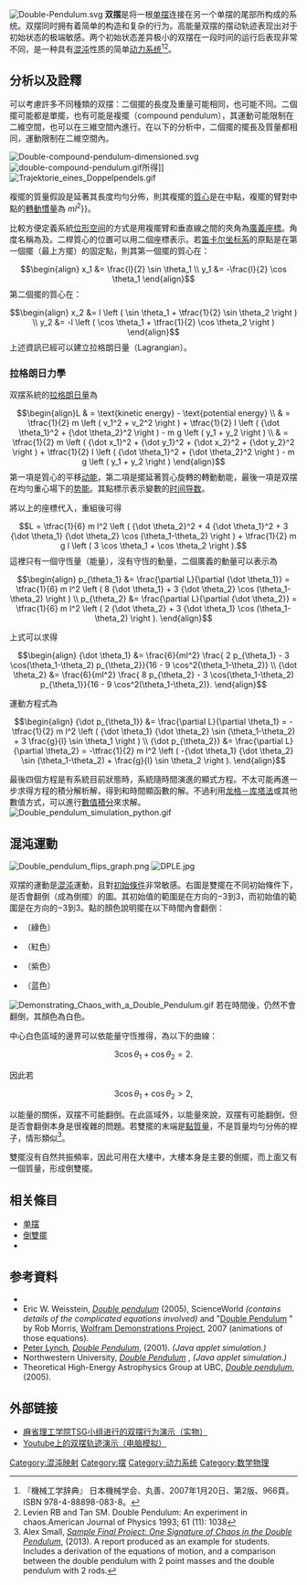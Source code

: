 [[Image:Double-Pendulum.svg|upright]]
'''双摆'''是将一根[[单摆|单摆]]连接在另一个单摆的尾部所构成的系统。双摆同时拥有着简单的构造和复杂的行为。高能量双摆的摆动轨迹表现出对于初始状态的极端敏感。两个初始状态差异极小的双摆在一段时间的运行后表现非常不同，是一种具有[[混沌理论|混沌]]性质的简单[[动力系统|动力系统]]<ref>『機械工学辞典』 日本機械学会、丸善、2007年1月20日、第2版、966頁。ISBN 978-4-88898-083-8。</ref><ref>Levien RB and Tan SM. Double Pendulum: An experiment in chaos.American Journal of Physics 1993; 61 (11): 1038</ref>。

==分析以及詮釋==
可以考慮許多不同種類的双摆：二個擺的長度及重量可能相同，也可能不同。二個擺可能都是單擺，也有可能是複擺（compound pendulum），其運動可能限制在二維空間，也可以在三維空間內進行。在以下的分析中，二個擺的擺長{{mvar|l}}及質量都相同{{mvar|m}}，運動限制在二維空間內。

[[Image:Double-compound-pendulum-dimensioned.svg|right]]
[[Image:double-compound-pendulum.gif|right]]所得]]
[[File:Trajektorie_eines_Doppelpendels.gif|thumb]]

複擺的質量假設是延著其長度均勻分佈，則其複擺的[[質心|質心]]是在中點，複擺的臂對中點的[[轉動慣量|轉動慣量]]為{{math|''I'' {{=}} {{sfrac|1|12}}''ml''<sup>2</sup>}}。

比較方便定義系統[[位形空间|位形空间]]的方式是用複擺臂和垂直線之間的夾角為[[廣義座標|廣義座標]]。角度名稱為{{math|''θ''<sub>1</sub>}}及{{math|''θ''<sub>2</sub>}}。二桿質心的位置可以用二個座標表示。若[[笛卡尔坐标系|笛卡尔坐标系]]的原點是在第一個擺（最上方擺）的固定點，則其第一個擺的質心在：
:<math>\begin{align}
x_1 &= \frac{l}{2} \sin \theta_1 \\
y_1 &= -\frac{l}{2} \cos \theta_1
\end{align}</math>
第二個擺的質心在：
:<math>\begin{align}
x_2 &= l \left ( \sin \theta_1 + \tfrac{1}{2} \sin \theta_2 \right ) \\
y_2 &= -l \left ( \cos \theta_1 + \tfrac{1}{2} \cos \theta_2 \right )
\end{align}</math>
上述資訊已經可以建立拉格朗日量（Lagrangian）。
===拉格朗日力學===
双摆系統的[[拉格朗日量|拉格朗日量]]為
:<math>
\begin{align}L & = \text{kinetic energy} - \text{potential energy} \\
 & = \tfrac{1}{2} m \left ( v_1^2 + v_2^2 \right ) + \tfrac{1}{2} I \left ( {\dot \theta_1}^2 + {\dot \theta_2}^2 \right ) - m g \left ( y_1 + y_2 \right ) \\
 & = \tfrac{1}{2} m \left ( {\dot x_1}^2 + {\dot y_1}^2 + {\dot x_2}^2 + {\dot y_2}^2 \right ) + \tfrac{1}{2} I \left ( {\dot \theta_1}^2 + {\dot \theta_2}^2 \right ) - m g \left ( y_1 + y_2 \right ) \end{align}
</math>
第一項是質心的平移[[动能|动能]]，第二項是擺延著質心旋轉的轉動動能，最後一項是双摆在均勻重心場下的[[势能|势能]]。其點標示表示變數的[[时间导数|时间导数]]。

將以上的座標代入，重組後可得
:<math>
L = \tfrac{1}{6} m l^2 \left ( {\dot \theta_2}^2 + 4 {\dot \theta_1}^2 + 3 {\dot \theta_1} {\dot \theta_2} \cos (\theta_1-\theta_2) \right ) + \tfrac{1}{2} m g l \left ( 3 \cos \theta_1 + \cos \theta_2 \right ).
</math>
這裡只有一個守恆量（能量），沒有守恆的動量，二個廣義的動量可以表示為

:<math>\begin{align}
p_{\theta_1} &= \frac{\partial L}{\partial {\dot \theta_1}} = \tfrac{1}{6} m l^2 \left ( 8 {\dot \theta_1} + 3 {\dot \theta_2} \cos (\theta_1-\theta_2) \right ) \\
p_{\theta_2} &= \frac{\partial L}{\partial {\dot \theta_2}} = \tfrac{1}{6} m l^2 \left ( 2 {\dot \theta_2} + 3 {\dot \theta_1} \cos (\theta_1-\theta_2) \right ).
\end{align}</math>

上式可以求得

:<math>\begin{align}
{\dot \theta_1} &= \frac{6}{ml^2} \frac{ 2 p_{\theta_1} - 3 \cos(\theta_1-\theta_2) p_{\theta_2}}{16 - 9 \cos^2(\theta_1-\theta_2)} \\
{\dot \theta_2} &= \frac{6}{ml^2} \frac{ 8 p_{\theta_2} - 3 \cos(\theta_1-\theta_2) p_{\theta_1}}{16 - 9 \cos^2(\theta_1-\theta_2)}.
\end{align}</math>

運動方程式為

:<math>\begin{align}
{\dot p_{\theta_1}} &= \frac{\partial L}{\partial \theta_1} = -\tfrac{1}{2} m l^2 \left ( {\dot \theta_1} {\dot \theta_2} \sin (\theta_1-\theta_2) + 3 \frac{g}{l} \sin \theta_1 \right ) \\
{\dot p_{\theta_2}} &= \frac{\partial L}{\partial \theta_2} = -\tfrac{1}{2} m l^2 \left ( -{\dot \theta_1} {\dot \theta_2} \sin (\theta_1-\theta_2) + \frac{g}{l} \sin \theta_2 \right ).
\end{align}</math>

最後四個方程是有系統目前狀態時，系統隨時間演進的顯式方程。不太可能再進一步求得方程的積分解析解，得到{{math|''θ''<sub>1</sub>}}和{{math|''θ''<sub>2</sub>}}時間顯函數的解。不過利用[[龙格－库塔法|龙格－库塔法]]或其他數值方式，可以進行[[數值積分|數值積分]]來求解。
[[File:Double_pendulum_simulation_python.gif|right]]
==混沌運動==
[[Image:Double_pendulum_flips_graph.png|thumb]]
[[File:DPLE.jpg|right]]

双摆的運動是[[混沌|混沌]]運動，且對[[初始條件|初始條件]]非常敏感。右圖是雙擺在不同初始條件下，是否會翻倒（成為倒擺）的圖。其{{math|''θ''<sub>1</sub>}}初始值的範圍是在{{mvar|x}}方向的−3到3，而{{math|''θ''<sub>2</sub>}}初始值的範圍是在{{mvar|y}}方向的−3到3。點的顏色說明擺在以下時間內會翻倒：
* {{math|10{{sqrt|{{frac|''l''|''g''}}}}}}（綠色）
* {{math|100{{sqrt|{{frac|''l''|''g''}}}}}}（紅色）
* {{math|1000{{sqrt|{{frac|''l''|''g''}}}}}}（紫色）
* {{math|10000{{sqrt|{{frac|''l''|''g''}}}}}}（蓝色）

[[File:Demonstrating_Chaos_with_a_Double_Pendulum.gif|thumb]]
若在{{math|10000{{sqrt|{{frac|''l''|''g''}}}}}}時間後，仍然不會翻倒，其顏色為白色。

中心白色區域的邊界可以依能量守恆推得，為以下的曲線：
:<math>3 \cos \theta_1 + \cos \theta_2 = 2. </math>

因此若

:<math>3 \cos \theta_1 + \cos \theta_2 > 2, </math>

以能量的關係，双摆不可能翻倒。在此區域外，以能量來說，双摆有可能翻倒，但是否會翻倒本身是很複雜的問題。若雙擺的末端是[[點粒子|點質量]]，不是質量均勻分佈的桿子，情形類似<ref>Alex Small, ''[https://12d82b32-a-62cb3a1a-s-sites.googlegroups.com/site/physicistatlarge/Computational%20Physics%20Sample%20Project-Alex%20Small-v1.pdf Sample Final Project: One Signature of Chaos in the Double Pendulum]{{Dead link}}'', (2013). A report produced as an example for students. Includes a derivation of the equations of motion, and a comparison between the double pendulum with 2 point masses and the double pendulum with 2 rods.</ref>。

雙擺沒有自然共振頻率，因此可用在大樓{{le|調諧質量阻尼器|Tuned mass damper|抗震設計的雙擺系統}}中，大樓本身是主要的倒擺，而上面又有一個質量，形成倒雙擺。

==相关條目==
*[[单摆|单摆]]
*[[倒雙擺|倒雙擺]]
*{{le|布萊克本擺|Blackburn pendulum}}

==参考資料==
{{reflist}}
*{{cite book
 | last = Meirovitch
 | first = Leonard
 | year = 1986
 | title = Elements of Vibration Analysis
 | edition = 2nd
 | publisher = McGraw-Hill Science/Engineering/Math
 | isbn = 0-07-041342-8
}}
* Eric W. Weisstein, ''[http://scienceworld.wolfram.com/physics/DoublePendulum.html Double pendulum] {{Wayback|url=http://scienceworld.wolfram.com/physics/DoublePendulum.html |date=20210204034617 }}'' (2005), ScienceWorld ''(contains details of the complicated equations involved)'' and "[http://demonstrations.wolfram.com/DoublePendulum/ Double Pendulum] {{Wayback|url=http://demonstrations.wolfram.com/DoublePendulum/ |date=20191004152131 }}" by Rob Morris, [[Wolfram_Demonstrations_Project|Wolfram Demonstrations Project]], 2007 (animations of those equations).
* [[Peter_Lynch_(meteorologist)|Peter Lynch]], ''[https://web.archive.org/web/20030608233118/http://www.maths.tcd.ie/~plynch/SwingingSpring/doublependulum.html Double Pendulum]'', (2001). ''(Java applet simulation.)''
* Northwestern University, ''[http://www.physics.northwestern.edu/vpl/mechanics/pendulum.html Double Pendulum] {{Wayback|url=http://www.physics.northwestern.edu/vpl/mechanics/pendulum.html |date=20070603131902 }}'', ''(Java applet simulation.)''
* Theoretical High-Energy Astrophysics Group at UBC, ''[https://web.archive.org/web/20070310213326/http://tabitha.phas.ubc.ca/wiki/index.php/Double_pendulum Double pendulum]'', (2005).
==外部链接==
*[http://video.mit.edu/watch/double-pendulum-6392 麻省理工学院TSG小组进行的双摆行为演示（实物）]{{Wayback|url=http://video.mit.edu/watch/double-pendulum-6392 |date=20151018161824 }}
*[https://www.youtube.com/watch?v=QXf95_EKS6E Youtube上的双摆轨迹演示（电脑模拟）]{{Wayback|url=https://www.youtube.com/watch?v=QXf95_EKS6E |date=20151022132600 }}


{{混沌理论}}

[[Category:混沌映射|Category:混沌映射]]
[[Category:摆|Category:摆]]
[[Category:动力系统|Category:动力系统]]
[[Category:数学物理|Category:数学物理]]